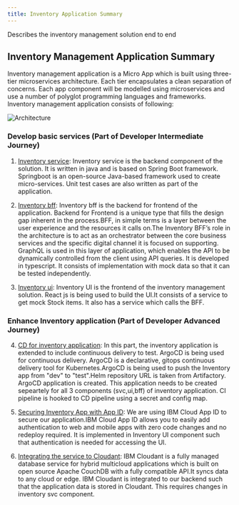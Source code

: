 ```yaml
---
title: Inventory Application Summary
---
```



<PageDescription>

Describes the inventory management solution end to end 

</PageDescription>

## Inventory Management  Application Summary
Inventory management application is a Micro App which is built using three-tier microservices architecture. Each tier encapsulates a clean separation of concerns.
Each app component will be modelled using microservices and use a number of polyglot programming languages and frameworks. Inventory management application consists of following:

![Architecture](./architecture.png)

### Develop basic services (Part of Developer Intermediate Journey)

1. [Inventory service](../../developer-intermediate/inventory-app):
Inventory service is the backend component of the solution. It is written in java and is based on Spring Boot framework.
Springboot is an open-source Java-based framework used to create micro-services. Unit test cases are also written as part of the application.

2. [Inventory bff](../../developer-intermediate/inventory-bff):
Inventory bff is the backend for frontend of the application. Backend for Frontend is a unique type that fills the design gap inherent in the process.BFF, in simple terms is a layer between
the user experience and the resources it calls on.The Inventory BFF’s role in the architecture is to act as an orchestrator between the core business services and the specific digital channel 
it is focused on supporting. GraphQL is used in this layer of application, which enables the API to be dynamically controlled from the client using API queries. It is developed in typescript. 
It consists of implementation  with mock data so that it can be tested independently.

3. [Inventory ui](../../developer-intermediate/inventory-ui):
Inventory UI is the frontend of the inventory management solution. React js is being used to build the UI.It consists of a service to get mock Stock items.
It also has a service which calls the BFF.

### Enhance Inventory application (Part of Developer Advanced Journey)

4. [CD for inventory application](../inventory-cd):
In this part, the inventory application is extended to include continuous delivery to test. ArgoCD is being used for continuous delivery. ArgoCD is a declarative, gitops continuous delivery tool
for Kubernetes.ArgoCD is being used to push the Inventory app from "dev" to "test".Helm repository URL is taken from Artifactory. ArgoCD application is created. This application needs to be created 
sepeartely for all 3 components (svc,ui,bff) of inventory application. CI pipeline is hooked to CD pipeline using a secret and config map.

5. [Securing Inventory App with App ID](../inventory-appid):
We are using IBM Cloud App ID to secure our application.IBM Cloud App ID allows you to easily add authentication to web and mobile apps with zero code changes and no redeploy required. 
It is implemented in Inventory UI component such that authentication is needed for accessing the UI.

6. [Integrating the service to Cloudant](../inventory-cloudant):
IBM Cloudant is a fully managed database service for hybrid multicloud applications which is built on open source Apache CouchDB with a fully compatible API.It syncs data to any cloud or edge.
IBM Cloudant is integrated to our backend such that the application data is stored in Cloudant. This requires changes in inventory svc component.


